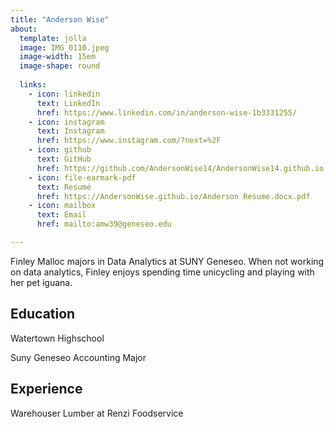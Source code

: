 ```yaml
---
title: "Anderson Wise"
about: 
  template: jolla
  image: IMG_0110.jpeg
  image-width: 15em
  image-shape: round 
  
  links:
    - icon: linkedin
      text: LinkedIn
      href: https://www.linkedin.com/in/anderson-wise-1b3331255/
    - icon: instagram
      text: Instagram
      href: https://www.instagram.com/?next=%2F
    - icon: github
      text: GitHub
      href: https://github.com/AndersonWise14/AndersonWise14.github.io
    - icon: file-earmark-pdf
      text: Resumé
      href: https://AndersonWise.github.io/Anderson Resume.docx.pdf
    - icon: mailbox
      text: Email
      href: mailto:amw39@geneseo.edu

---
```



Finley Malloc majors in Data Analytics at SUNY Geneseo. When not working on data analytics, Finley enjoys spending time unicycling and playing with her pet iguana.

## Education

Watertown Highschool

Suny Geneseo Accounting Major

## Experience

Warehouser Lumber at Renzi Foodservice


